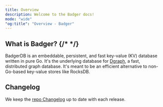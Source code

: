 ```yaml
---
title: Overview
description: Welcome to the Badger docs!
mode: "wide"
"og:title": "Overview - Badger"
---
```


## What is Badger? {/* <!-- vale Google.Contractions = NO --> */}

BadgerDB is an embeddable, persistent, and fast key-value (KV) database written
in pure Go. It's the underlying database for [Dgraph](https://dgraph.io), a
fast, distributed graph database. It's meant to be an efficient alternative to
non-Go-based key-value stores like RocksDB.

## Changelog

We keep the
[repo Changelog](https://github.com/hypermodeinc/badger/blob/main/CHANGELOG.md)
up to date with each release.
